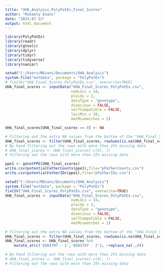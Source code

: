 ---
title: "UHA_Analysis_PolyPatEx_Final_Scores"
author: "Mikaely Evans"
date: "2023-07-13"
output: html_document
---

```{r, message=FALSE}
library(PolyPatEx)
library(readr)
library(gtools)
library(dplyr)
library(tidyr)
library(tidyverse)
library(naniar)
```

```{r}
setwd("C:/Users/MEvans/Documents/UHA_Analysis")
system.file("extdata", package = "PolyPatEx")
# fixCSV("UHA_Final_Scores_PolyPatEx.csv", overwrite=TRUE)
UHA_final_scores <- inputData("UHA_Final_Scores_PolyPatEx.csv",
                              numLoci = 14,
                              ploidy = 2,
                              dataType = "genotype",
                              dioecious = FALSE,
                              selfCompatible = FALSE,
                              lociMin = 10,
                              matMismatches = 2)

UHA_final_scores[UHA_final_scores == 0] <- NA

# Filtering out the extra NA values from the bottom of the "UHA_Final_Scores_PolyPatEx.csv" data file
UHA_final_scores <- filter(UHA_final_scores, rowSums(is.na(UHA_final_scores)) != ncol(UHA_final_scores))
# By hand filtering out the rows with more than 25% missing data
# UHA_final_scores <- UHA_final_scores[-c(8), ])
# Filtering out the rows with more than 25% missing data

ppe1 <- genotPPE(UHA_final_scores)
write.csv(potentialFatherCounts(ppe1),file="pFatherCounts.csv")
write.csv(potentialFatherIDs(ppe1),file="pFatherIDs.csv")
```








```{r}
setwd("C:/Users/MEvans/Documents/UHA_Analysis")
system.file("extdata", package = "PolyPatEx")
fixCSV("UHA_Final_Scores_PolyPatEx.csv", overwrite=TRUE)
UHA_final_scores <- inputData("UHA_Final_Scores_PolyPatEx.csv",
                              numLoci = 14,
                              ploidy = 2,
                              dataType = "genotype",
                              dioecious = FALSE,
                              selfCompatible = FALSE,
                              matMismatches = 1)

# Filtering out the extra NA values from the bottom of the "UHA_Final_Scores_PolyPatEx.csv" data file
UHA_final_scores <- filter(UHA_final_scores, rowSums(is.na(UHA_final_scores)) != ncol(UHA_final_scores))
UHA_final_scores <- UHA_final_scores %>% 
    mutate_at(c('QS03797 - 1','QS03797 - 2'), ~replace_na(.,0))

# By hand filtering out the rows with more than 25% missing data
# UHA_final_scores <- UHA_final_scores[-c(8), ])
# Filtering out the rows with more than 25% missing data

```







